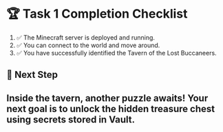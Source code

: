 # 🏆  Task 1 Completion Checklist
1. ✅ The Minecraft server is deployed and running.
2. ✅ You can connect to the world and move around.
3. ✅ You have successfully identified the Tavern of the Lost Buccaneers.

## 📌 Next Step
## Inside the tavern, another puzzle awaits! Your next goal is to unlock the hidden treasure chest using secrets stored in Vault.